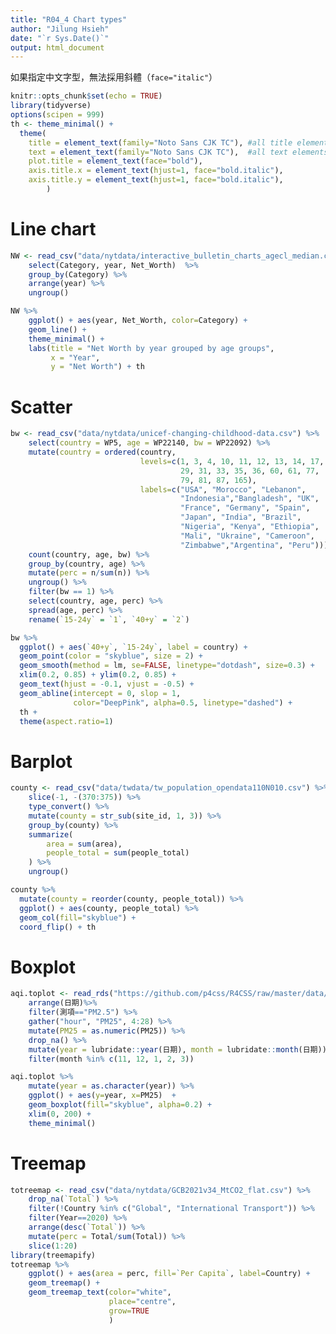 ```yaml
---
title: "R04_4 Chart types"
author: "Jilung Hsieh"
date: "`r Sys.Date()`"
output: html_document
---
```

如果指定中文字型，無法採用斜體（`face="italic"`）
```r
knitr::opts_chunk$set(echo = TRUE)
library(tidyverse)
options(scipen = 999)
th <- theme_minimal() + 
  theme(
    title = element_text(family="Noto Sans CJK TC"), #all title elements
    text = element_text(family="Noto Sans CJK TC"),  #all text elements
    plot.title = element_text(face="bold"),
    axis.title.x = element_text(hjust=1, face="bold.italic"),
    axis.title.y = element_text(hjust=1, face="bold.italic"),
        )
```


# Line chart

```r
NW <- read_csv("data/nytdata/interactive_bulletin_charts_agecl_median.csv") %>%
    select(Category, year, Net_Worth)  %>%
    group_by(Category) %>%
    arrange(year) %>%
    ungroup()

NW %>%    
    ggplot() + aes(year, Net_Worth, color=Category) + 
    geom_line() + 
    theme_minimal() + 
    labs(title = "Net Worth by year grouped by age groups",
         x = "Year",
         y = "Net Worth") + th
```
# Scatter

```r
bw <- read_csv("data/nytdata/unicef-changing-childhood-data.csv") %>% 
    select(country = WP5, age = WP22140, bw = WP22092) %>%
    mutate(country = ordered(country, 
                             levels=c(1, 3, 4, 10, 11, 12, 13, 14, 17, 
                                      29, 31, 33, 35, 36, 60, 61, 77, 
                                      79, 81, 87, 165), 
                             labels=c("USA", "Morocco", "Lebanon",
                                      "Indonesia","Bangladesh", "UK", 
                                      "France", "Germany", "Spain", 
                                      "Japan", "India", "Brazil", 
                                      "Nigeria", "Kenya", "Ethiopia",
                                      "Mali", "Ukraine", "Cameroon", 
                                      "Zimbabwe","Argentina", "Peru"))) %>%
    count(country, age, bw) %>%
    group_by(country, age) %>%
    mutate(perc = n/sum(n)) %>% 
    ungroup() %>%
    filter(bw == 1) %>%
    select(country, age, perc) %>%
    spread(age, perc) %>%
    rename(`15-24y` = `1`, `40+y` = `2`)
```


```r
bw %>%
  ggplot() + aes(`40+y`, `15-24y`, label = country) + 
  geom_point(color = "skyblue", size = 2) + 
  geom_smooth(method = lm, se=FALSE, linetype="dotdash", size=0.3) + 
  xlim(0.2, 0.85) + ylim(0.2, 0.85) + 
  geom_text(hjust = -0.1, vjust = -0.5) + 
  geom_abline(intercept = 0, slop = 1, 
              color="DeepPink", alpha=0.5, linetype="dashed") + 
  th + 
  theme(aspect.ratio=1)
```

# Barplot
```r
county <- read_csv("data/twdata/tw_population_opendata110N010.csv") %>%
    slice(-1, -(370:375)) %>%
    type_convert() %>%
    mutate(county = str_sub(site_id, 1, 3)) %>%
    group_by(county) %>%
    summarize(
        area = sum(area), 
        people_total = sum(people_total)
    ) %>%
    ungroup()

county %>%
  mutate(county = reorder(county, people_total)) %>%
  ggplot() + aes(county, people_total) %>%
  geom_col(fill="skyblue") +
  coord_flip() + th
```

# Boxplot
```r
aqi.toplot <- read_rds("https://github.com/p4css/R4CSS/raw/master/data/twdata/AQI_Chaozhou.rds") %>%
    arrange(日期)%>%
    filter(測項=="PM2.5") %>%
    gather("hour", "PM25", 4:28) %>%
    mutate(PM25 = as.numeric(PM25)) %>%
    drop_na() %>%
    mutate(year = lubridate::year(日期), month = lubridate::month(日期)) %>%
    filter(month %in% c(11, 12, 1, 2, 3))

aqi.toplot %>%
    mutate(year = as.character(year)) %>%
    ggplot() + aes(y=year, x=PM25)  + 
    geom_boxplot(fill="skyblue", alpha=0.2) + 
    xlim(0, 200) + 
    theme_minimal()

```


# Treemap
```r
totreemap <- read_csv("data/nytdata/GCB2021v34_MtCO2_flat.csv") %>% 
    drop_na(`Total`) %>%
    filter(!Country %in% c("Global", "International Transport")) %>%
    filter(Year==2020) %>%
    arrange(desc(`Total`)) %>%
    mutate(perc = Total/sum(Total)) %>%
    slice(1:20)
library(treemapify)
totreemap %>%
    ggplot() + aes(area = perc, fill=`Per Capita`, label=Country) +
    geom_treemap() + 
    geom_treemap_text(color="white", 
                      place="centre", 
                      grow=TRUE
                      )
```

